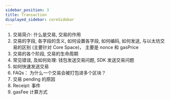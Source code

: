 ```yaml
---
sidebar_position: 3
title: Transaction
displayed_sidebar: coreSidebar
---
```


1. 交易简介: 什么是交易, 交易的作用
2. 交易的字段, 各字段的含义, 如何设置各字段, 如何编码, 如何发送, 与以太坊交易的区别 (主要针对 Core Space)， 主要是 nonce 和  gasPrice
3. 交易的各个阶段, 交易的生命周期
4. 常见错误, 及如何处理: 钱包发送交易问题, SDK 发送交易问题
5. 如何快速发送交易
6. FAQs： 为什么一个交易会被打包进多个区块？
7. 交易 pending 的原因
8. Receipt: 事件
9. gasFee 计算方式